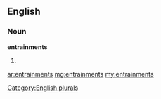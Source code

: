==English==

===Noun===
'''entrainments'''

# {{plural of|[[entrainment]]}}

[[Category:English plurals]]

[[ar:entrainments]]
[[mg:entrainments]]
[[my:entrainments]]